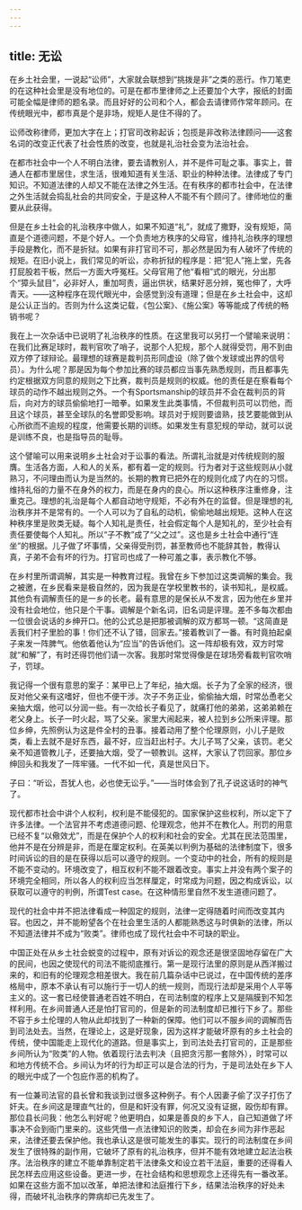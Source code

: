 ```yaml
---
---
---
```

title: 无讼
---




在乡土社会里，一说起“讼师”，大家就会联想到“挑拨是非”之类的恶行。作刀笔吏的在这种社会里是没有地位的。可是在都市里律师之上还要加个大字，报纸的封面可能全幅是律师的题名录。而且好好的公司和个人，都会去请律师作常年顾问。在传统眼光中，都市真是个是非场，规矩人是住不得的了。

讼师改称律师，更加大字在上；打官司改称起诉；包揽是非改称法律顾问——这套名词的改变正代表了社会性质的改变，也就是礼治社会变为法治社会。

在都市社会中一个人不明白法律，要去请教别人，并不是件可耻之事。事实上，普通人在都市里居住，求生活，很难知道有关生活、职业的种种法律。法律成了专门知识。不知道法律的人却又不能在法律之外生活。在有秩序的都市社会中，在法律之外生活就会捣乱社会的共同安全，于是这种人不能不有个顾问了。律师地位的重要从此获得。

但是在乡土社会的礼治秩序中做人，如果不知道“礼”，就成了撒野，没有规矩，简直是个道德问题，不是个好人。一个负责地方秩序的父母官，维持礼治秩序的理想手段是教化，而不是折狱。如果有非打官司不可，那必然是因为有人破坏了传统的规矩。在旧小说上，我们常见的听讼，亦称折狱的程序是：把“犯人”拖上堂，先各打屁股若干板，然后一方面大呼冤枉。父母官用了他“看相”式的眼光，分出那个“獐头鼠目”，必非好人，重加呵责，逼出供状，结果好恶分辨，冤也伸了，大呼青天。——这种程序在现代眼光中，会感觉到没有道理；但是在乡土社会中，这却是公认正当的。否则为什么这类记载，《包公案》、《施公案》等等能成了传统的畅销书呢？

我在上一次杂话中已说明了礼治秩序的性质。在这里我可以另打一个譬喻来说明：在我们比赛足球时，裁判官吹了哨子，说那个人犯规，那个人就得受罚，用不到由双方停了球辩论。最理想的球赛是裁判员形同虚设（除了做个发球或出界的信号员）。为什么呢？那是因为每个参加比赛的球员都应当事先熟悉规则，而且都事先约定根据双方同意的规则之下比赛，裁判员是规则的权威。他的责任是在察看每个球员的动作不越出规则之外。一个有Sportsmanship的球员并不会在裁判员的背后，向对方的球员偷偷地打一暗拳。如果发生此类事情，不但裁判员可以罚他，而且这个球员，甚至全球队的名誉即受影响。球员对于规则要谙熟，技艺要能做到从心所欲而不逾规的程度，他需要长期的训练。如果发生有意犯规的举动，就可以说是训练不良，也是指导员的耻辱。

这个譬喻可以用来说明乡土社会对于讼事的看法。所谓礼治就是对传统规则的服膺。生活各方面，人和人的关系，都有着一定的规则。行为者对于这些规则从小就熟习，不问理由而认为是当然的。长期的教育已把外在的规则化成了内在的习惯。维持礼俗的力量不在身外的权力，而是在身内的良心。所以这种秩序注重修身，注重克己。理想的礼治是每个人都自动地守规矩，不必有外在的监督。但是理想的礼治秩序并不是常有的。一个人可以为了自私的动机，偷偷地越出规矩。这种人在这种秩序里是败类无疑。每个人知礼是责任，社会假定每个人是知礼的，至少社会有责任要使每个人知礼。所以“子不教”成了“父之过”。这也是乡土社会中通行“连坐”的根据。儿子做了坏事情，父亲得受刑罚，甚至教师也不能辞其咎，教得认真，子弟不会有坏的行为。打官司也成了一种可羞之事，表示教化不够。

在乡村里所谓调解，其实是一种教育过程。我曾在乡下参加过这类调解的集会。我之被邀，在乡民看来是极自然的，因为我是在学校里教书的，读书知礼，是权威。其他负有调解责任的是一乡的长老。最有意思的是保长从不发言，因为他在乡里并没有社会地位，他只是个干事。调解是个新名词，旧名词是评理。差不多每次都由一位很会说话的乡绅开口。他的公式总是把那被调解的双方都骂一顿。“这简直是丢我们村子里脸的事！你们还不认了错，回家去。”接着教训了一番。有时竟拍起桌子来发一阵脾气。他依着他认为“应当”的告诉他们。这一阵却极有效，双方时常就“和解”了，有时还得罚他们请一次客。我那时常觉得像是在球场旁看裁判官吹哨子，罚球。

我记得一个很有意思的案子：某甲已上了年纪，抽大烟。长子为了全家的经济，很反对他父亲有这嗜好，但也不便干涉。次子不务正业，偷偷抽大烟，时常怂恿老父亲抽大烟，他可以分润一些。有一次给长子看见了，就痛打他的弟弟，这弟弟赖在老父身上。长子一时火起，骂了父亲。家里大闹起来，被人拉到乡公所来评理。那位乡绅，先照例认为这是件全村的丑事。接着动用了整个伦理原则，小儿子是败类，看上去就不是好东西，最不好，应当赶出村子。大儿子骂了父亲，该罚。老父亲不知道管教儿子，还要抽大烟，受了一顿教训。这样，大家认了罚回家。那位乡绅回头和我发了一阵牢骚。一代不如一代，真是世风日下。

子曰：“听讼，吾犹人也，必也使无讼乎。”——当时体会到了孔子说这话时的神气了。

现代都市社会中讲个人权利，权利是不能侵犯的。国家保护这些权利，所以定下了许多法律。一个法官并不考虑道德问题、伦理观念，他并不在教化人。刑罚的用意已经不复“以儆效尤”，而是在保护个人的权利和社会的安全。尤其在民法范围里，他并不是在分辨是非，而是在厘定权利。在英美以判例为基础的法律制度下，很多时间诉讼的目的是在获得以后可以遵守的规则。一个变动中的社会，所有的规则是不能不变动的。环境改变了，相互权利不能不跟着改变。事实上并没有两个案子的环境完全相同，所以各人的权利应当怎样厘定，时常成为问题，因之构成诉讼，以获取可以遵守的判例，所谓Test case。在这种情形里自然不发生道德问题了。

现代的社会中并不把法律看成一种固定的规则，法律一定得随着时间而改变其内容。也因之，并不能盼望各个在社会里生活的人都能熟悉这与时俱新的法律，所以不知道法律并不成为“败类”。律师也成了现代社会中不可缺的职业。

中国正处在从乡土社会蜕变的过程中，原有对诉讼的观念还是很坚固地存留在广大的民间，也因之使现代的司法不能彻底推行。第一是现行法里的原则是从西洋搬过来的，和旧有的伦理观念相差很大。我在前几篇杂话中已说过，在中国传统的差序格局中，原本不承认有可以施行于一切人的统一规则，而现行法却是采用个人平等主义的。这一套已经使普通老百姓不明白，在司法制度的程序上又是隔膜到不知怎样利用。在乡间普通人还是怕打官司的，但是新的司法制度却已推行下乡了。那些不容于乡土伦理的人物从此却找到了一种新的保障。他们可以不服乡间的调解而告到司法处去。当然，在理论上，这是好现象，因为这样才能破坏原有的乡土社会的传统，使中国能走上现代化的道路。但是事实上，到司法处去打官司的，正是那些乡间所认为“败类”的人物。依着现行法去判决（且把贪污那一套除外），时常可以和地方传统不合。乡间认为坏的行为却正可以是合法的行为，于是司法处在乡下人的眼光中成了一个包庇作恶的机构了。

有一位兼司法官的县长曾和我谈到过很多这种例子。有个人因妻子偷了汉子打伤了奸夫。在乡间这是理直气壮的，但是和奸没有罪，何况又没有证据，殴伤却有罪。那位县长问我：他怎么判好呢？他更明白，如果是善良的乡下人，自己知道做了坏事决不会到衙门里来的。这些凭借一点法律知识的败类，却会在乡间为非作恶起来，法律还要去保护他。我也承认这是很可能发生的事实。现行的司法制度在乡间发生了很特殊的副作用，它破坏了原有的礼治秩序，但并不能有效地建立起法治秩序。法治秩序的建立不能单靠制定若干法律条文和设立若干法庭，重要的还得看人民怎样去应用这些设备。更进一步，在社会结构和思想观念上还得先有一番改革。如果在这些方面不加以改革，单把法律和法庭推行下乡，结果法治秩序的好处未得，而破坏礼治秩序的弊病却已先发生了。